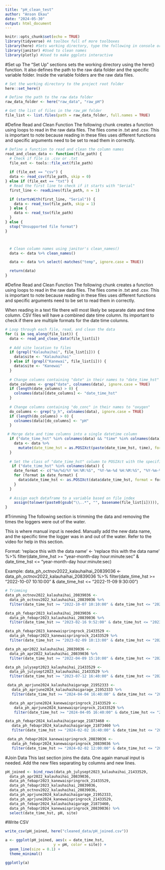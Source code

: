 ```yaml
---
title: "pH_clean_test"
author: "Anson Ekau"
date: "2024-05-30"
output: html_document
---
```


```r
knitr::opts_chunk$set(echo = TRUE)
library(tidyverse) #A toolbox full of more toolboxes
library(here) #Sets working directory, type the following in console or in a code chunk. 'here::set_here()' 
library(janitor) #Used to clean names
library(plotly) #Used to make ggplots interactive
```

#Set up
The "Set Up" sections sets the working directory using the here() function. It also defines the path to the raw data folder and the specific variable folder. Inside the variable folders are the raw data files. 
```r

# Set the working directory to the project root folder
here::set_here()

# Define the path to the raw data folder
raw_data_folder <- here("raw_data", "raw_pH")

# Get the list of files in the raw_pH folder
file_list <- list.files(path = raw_data_folder, full.names = TRUE)

```


#Define Read and Clean Function
The following chunk creates a function using loops to read in the raw data files. The files come in .txt and .csv. This is important to note because reading in these files uses different functions and specific arguments need to be set to read them in correctly. 
```r
# Define a function to read and clean the column names
read_and_clean_data <- function(file_path) {
  # Check if file is .csv or .txt
  file_ext <- tools::file_ext(file_path)
  
  if (file_ext == "csv") {
  data <- read_csv(file_path, skip = 0)
} else if (file_ext == "txt") {
  # Read the first line to check if it starts with "Serial"
  first_line <- readLines(file_path, n = 1)

  if (startsWith(first_line, "Serial")) {
    data <- read_tsv(file_path, skip = 1)
  } else {
    data <- read_tsv(file_path)
  }
} else {
  stop("Unsupported file format")
}



  # Clean column names using janitor's clean_names()
  data <- data %>% clean_names()

  data <- data %>% select(-matches("temp", ignore.case = TRUE))

  return(data)
}
```


#Define Read and Clean Function
The following chunk creates a function using loops to read in the raw data files. The files come in .txt and .csv. This is important to note because reading in these files uses different functions and specific arguments need to be set to read them in correctly. 

When reading in a text file there will most likely be separate date and time column. CSV files will have a combined date time column. Its important to check if there are multiple formats for the date time columns.
```r

# Loop through each file, read, and clean the data
for (i in seq_along(file_list)) {
  data <- read_and_clean_data(file_list[i])
  
  # Add site location to files
  if (grepl("Kalauhaihai", file_list[i])) {
    data$site <- "Kalauhaihai"
  } else if (grepl("Kanewai", file_list[i])) {
    data$site <- "Kanewai"
  }
  
  # Change columns containing "date" in their names to "date_time_hst"
  date_columns <- grep("date", colnames(data), ignore.case = TRUE)
  if (length(date_columns) > 0) {
    colnames(data)[date_columns] <- "date_time_hst"
  }
  
  # Change columns containing "do_conc" in their names to "oxygen"
  do_columns <- grep("p_h", colnames(data), ignore.case = TRUE)
  if (length(do_columns) > 0) {
    colnames(data)[do_columns] <- "pH"
  }

 # Merge date and time columns into a single datetime column
  if ("date_time_hst" %in% colnames(data) && "time" %in% colnames(data)) {
    data <- data %>%
      mutate(date_time_hst = as.POSIXct(paste(date_time_hst, time), format = "%d-%m-%y %H:%M:%S"))
  }
  
  # Set the class of "date_time_hst" column to POSIXct with the specified format
   if ("date_time_hst" %in% colnames(data)) {
    date_format <- c("%m/%d/%Y %H:%M:%S", "%Y-%m-%d %H:%M:%S", "%Y-%m-%d %H:%M:%S %Z")
    for (format in date_format) {
      data$date_time_hst <- as.POSIXct(data$date_time_hst, format = format, tz = "UTC", tryFormats = c(format))
    }
  }
  
  # Assign each dataframe to a variable based on file index
    assign(tolower(paste0(gsub("\\..*", "", basename(file_list[i])))), data)
}
```

#Trimming
The following section is trimming the data and removing the times the loggers were out of the water. 

This is where manual input is needed. Manually add the new data name, and the specific time the logger was in and out of the water. Refer to the video for help in this section. 

Format:
'replace this with the data name' <- 'replace this with the data name' %>% 
  filter(date_time_hst >= "year-month-day hour:minute:sec" & date_time_hst <= "year-month-day hour:minute:sec)
  
Example: 
data_ph_octnov2022_kalauhaihai_20839036 <- 
  data_ph_octnov2022_kalauhaihai_20839036 %>% 
  filter(date_time_hst >= "2022-10-07 10:10:00" & date_time_hst <= "2022-11-09 9:30:00")
```r
# Trimming
data_ph_octnov2022_kalauhaihai_20839036 <- 
  data_ph_octnov2022_kalauhaihai_20839036 %>% 
  filter(date_time_hst >= "2022-10-07 10:10:00" & date_time_hst <= "2022-11-09 9:30:00")

data_ph_febapr2023_kalauhaihai_20839036 <-
  data_ph_febapr2023_kalauhaihai_20839036 %>% 
  filter(date_time_hst >= "2023-02-16 9:52:00" & date_time_hst <= "2023-04-05 09:35:00")

data_ph_febapr2023_kanewaispringrock_21433529 <-
  data_ph_febapr2023_kanewaispringrock_21433529 %>% 
  filter(date_time_hst >= "2023-02-09 10:13:00" & date_time_hst <= "2023-04-05 10:15:00")

data_ph_apr2022_kalauhaihai_20839036 <-
  data_ph_apr2022_kalauhaihai_20839036 %>% 
  filter(date_time_hst >= "2022-04-09 15:10:00" & date_time_hst <= "2022-04-19 09:30:00")

data_ph_julysept2023_kalauhaihai_21433529 <-
  data_ph_julysept2023_kalauhaihai_21433529 %>% 
  filter(date_time_hst >= "2023-07-12 16:40:00" & date_time_hst <= "2023-09-17 13:25:00")

 data_ph_aprjune2024_kalauhaihaigarage_21952333 <-
   data_ph_aprjune2024_kalauhaihaigarage_21952333 %>% 
   filter(date_time_hst >= "2024-04-04 16:40:00" & date_time_hst <= "2024-06-12 13:25:00")

  data_ph_aprjune2024_kanewaispringrock_21433529 <-
    data_ph_aprjune2024_kanewaispringrock_21433529 %>% 
    filter(date_time_hst >= "2024-04-05 16:40:00" & date_time_hst <= "2024-06-12 13:25:00")

data_ph_febapr2024_kalauhaihaigarage_21873460 <-
   data_ph_febapr2024_kalauhaihaigarage_21873460 %>% 
   filter(date_time_hst >= "2024-02-02 16:40:00" & date_time_hst <= "2024-04-03 13:25:00")

 data_ph_febapr2024_kanewaispringrock_20839036 <-
   data_ph_febapr2024_kanewaispringrock_20839036 %>% 
   filter(date_time_hst >= "2024-02-02 12:00:00" & date_time_hst <= "2024-04-03 13:25:00")

```

#Join Data
This last section joins the data. One again manual input is needed. Add the new files separating by columns and new lines. 
```r
pH_joined <- bind_rows(data_ph_julysept2023_kalauhaihai_21433529,
  data_ph_apr2022_kalauhaihai_20839036,
  data_ph_febapr2023_kanewaispringrock_21433529,
  data_ph_febapr2023_kalauhaihai_20839036,
  data_ph_octnov2022_kalauhaihai_20839036,
  data_ph_aprjune2024_kalauhaihaigarage_21952333,
  data_ph_aprjune2024_kanewaispringrock_21433529,
  data_ph_febapr2024_kalauhaihaigarage_21873460,
  data_ph_febapr2024_kanewaispringrock_20839036) %>% 
  select(date_time_hst, pH, site)
```

#Write CSV
```r
write_csv(pH_joined, here("cleaned_data/pH_joined.csv"))
```

```r
a <- ggplot(pH_joined, aes(x = date_time_hst, 
                      y = pH, color = site)) +
  geom_line(size = 0.1) +
  theme_minimal()

ggplotly(a)
```
